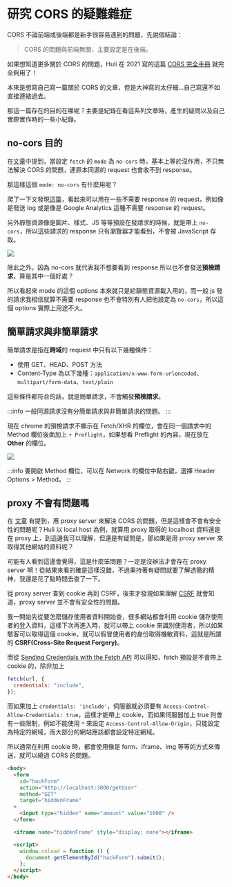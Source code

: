 
# 研究 CORS 的疑難雜症

CORS 不論前端或後端都是新手很容易遇到的問題，先說個結論：

> CORS 的問題與前端無關，主要設定是在後端。

如果想知道更多關於 CORS 的問題，Huli 在 2021 寫的這篇 [CORS 完全手冊](https://blog.huli.tw/2021/02/19/cors-guide-1/) 就完全夠用了！

本來是想寫自己寫一篇關於 CORS 的文章，但是大神寫的太仔細...自己寫還不如直接連結過去。

那這一篇存在的目的在哪呢？主要是紀錄在看這系列文章時，產生的疑問以及自己實際實作時的一些小紀錄。

## no-cors 目的

在[文章](https://blog.huli.tw/2021/02/19/cors-guide-2/#%E8%A7%A3%E6%B3%95%E4%BA%8C%E6%8A%8A-fetch-mode-%E8%A8%AD%E6%88%90-no-cors)中提到，當設定 `fetch` 的 `mode` 為 `no-cors` 時，基本上等於沒作用，不只無法解決 CORS 的問題，連原本同源的 request 也會收不到 response。

那這樣這個 `mode: no-cors` 有什麼用呢？

爬了一下文發現[這篇](https://stackoverflow.com/questions/52569895/fetch-api-why-use-the-no-cors-mode-if-the-response-is-opaque)，看起來可以用在一些不需要 response 的 request，例如像是發送 log 或是像是 Google Analytics 這種不需要 response 的 request。

另外靜態資源像是圖片、樣式、JS 等等預設在發請求的時候，就是帶上 `no-cors`，所以這些請求的 response 只有瀏覽器才能看到，不會被 JavaScript 存取。

<Img src={image_1} />

除此之外，因為 no-cors 就代表我不想要看到 response 所以也不會發送**預檢請求**，算是其中一個好處？

所以看起來 mode 的這個 options 本來就只是給靜態資源載入用的，而一般 js 發的請求我相信就算不需要 response 也不會特別有人把他設定為 `no-cors`，所以這個 options 實際上用途不大。

## 簡單請求與非簡單請求

簡單請求是指在**跨域**的 request 中只有以下幾種條件：

- 使用 GET、HEAD、POST 方法
- Content-Type 為以下幾種：`application/x-www-form-urlencoded`、`multipart/form-data`、`text/plain`

這些條件都符合的話，就是簡單請求，不會觸發**預檢請求**。

:::info
一般同源請求沒有分簡單請求與非簡單請求的問題。
:::

現在 chrome 的預檢請求不顯示在 Fetch/XHR 的欄位，會在同一個請求中的 Method 欄位後面加上 `+ Preflight`，如果想看 Preflight 的內容，現在放在 **Other** 的欄位。

<Img src={image_2} />

:::info
要開啟 Method 欄位，可以在 Network 的欄位中點右鍵，選擇 Header Options > Method。
:::

## proxy 不會有問題嗎

在 [文章](https://blog.huli.tw/2021/02/19/cors-guide-2/#%E4%BD%BF%E7%94%A8-proxy-server) 有提到，用 proxy server 來解決 CORS 的問題，但是這樣會不會有安全性的問題呢？Huli 以 local host 為例，就算用 proxy 取得的 localhost 資料還是在 proxy 上，到這邊我可以理解，但還是有疑問是，那如果是用 proxy server 來取得其他網站的資料呢？

可能有人看到這邊會覺得，這是什麼笨問題？一定是沒辦法才會存在 proxy server 啊！從結果來看的確是這樣沒錯，不過秉持著有疑問就要了解透徹的精神，我還是花了點時間去查了一下。

從 proxy server 查到 cookie 再到 CSRF，後來才發現如果理解 [CSRF](https://blog.techbridge.cc/2017/02/25/csrf-introduction/) 就會知道，proxy server 並不會有安全性的問題。

我一開始先從要怎麼儲存使用者資料開始查，很多網站都會利用 cookie 儲存使用者的登入資料，這樣下次再進入時，就可以帶上 cookie 來識別使用者，所以如果駭客可以取得這個 cookie，就可以假冒使用者的身份取得機敏資料，這就是所謂的 **CSRF(Cross-Site Request Forgery)**。

而從 [Sending Credentials with the Fetch API](https://reqbin.com/code/javascript/lcpj87js/javascript-fetch-with-credentials) 可以得知，fetch 預設是不會帶上 cookie 的，除非加上

```js
fetch(url, {
  credentials: "include",
});
```

而如果加上 `credentials: 'include'`，伺服器就必須要有 `Access-Control-Allow-Credentials: true`，這樣才能帶上 cookie，而如果伺服器加上 true 則會有一些限制，例如不能使用 `*` 來設定 `Access-Control-Allow-Origin`，只能設定為特定的網域，而大部分的網站應該都會設定特定網域。

所以通常在利用 cookie 時，都會使用像是 form、iframe、img 等等的方式來傳送，就可以繞過 CORS 的問題。

```html
<body>
  <form
    id="hackForm"
    action="http://localhost:3000/getUser"
    method="GET"
    target="hiddenFrame"
  >
    <input type="hidden" name="amount" value="1000" />
  </form>

  <iframe name="hiddenFrame" style="display: none"></iframe>

  <script>
    window.onload = function () {
      document.getElementById("hackForm").submit();
    };
  </script>
</body>
```
